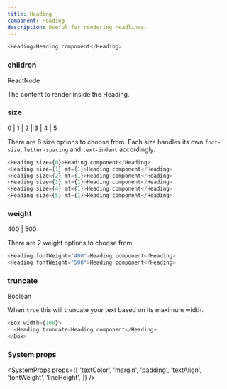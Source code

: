 ```yaml
---
title: Heading
component: Heading
description: Useful for rendering headlines.
---
```


```js live
<Heading>Heading component</Heading>
```

### children

<Prop>ReactNode</Prop>

The content to render inside the Heading.

### size

<Prop isOptional default="2">
  0 | 1 | 2 | 3 | 4 | 5
</Prop>

There are 6 size options to choose from. Each size handles its own `font-size`, `letter-spacing` and `text-indent` accordingly.

```js live
<Heading size={0}>Heading component</Heading>
<Heading size={1} mt={1}>Heading component</Heading>
<Heading size={2} mt={1}>Heading component</Heading>
<Heading size={3} mt={1}>Heading component</Heading>
<Heading size={4} mt={1}>Heading component</Heading>
<Heading size={5} mt={1}>Heading component</Heading>
```

### weight

<Prop isOptional default="400">
  400 | 500
</Prop>

There are 2 weight options to choose from.

```js live
<Heading fontWeight="400">Heading component</Heading>
<Heading fontWeight="500">Heading component</Heading>
```

### truncate

<Prop isOptiona default="false">
  Boolean
</Prop>

When `true` this will truncate your text based on its maximum width.

```js live
<Box width={100}>
  <Heading truncate>Heading component</Heading>
</Box>
```

### System props

<SystemProps
  props={[
    'textColor',
    'margin',
    'padding',
    'textAlign',
    'fontWeight',
    'lineHeight',
  ]}
/>
